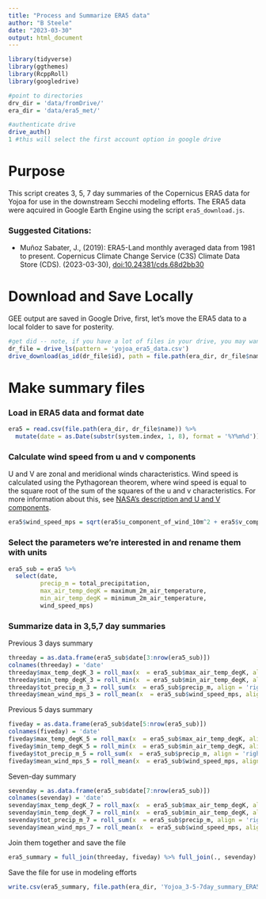 ```yaml
---
title: "Process and Summarize ERA5 data"
author: "B Steele"
date: "2023-03-30"
output: html_document
---
```


```r
library(tidyverse)
library(ggthemes)
library(RcppRoll)
library(googledrive)

#point to directories
drv_dir = 'data/fromDrive/'
era_dir = 'data/era5_met/'

#authenticate drive
drive_auth()
1 #this will select the first account option in google drive
```

# Purpose

This script creates 3, 5, 7 day summaries of the Copernicus ERA5 data for Yojoa for use in the downstream Secchi modeling efforts. The ERA5 data were aqcuired in Google Earth Engine using the script `era5_download.js`.

### Suggested Citations:

-   Muñoz Sabater, J., (2019): ERA5-Land monthly averaged data from 1981 to present. Copernicus Climate Change Service (C3S) Climate Data Store (CDS). (2023-03-30), [doi:10.24381/cds.68d2bb30](https://doi.org/10.24381/cds.68d2bb30)

# Download and Save Locally

GEE output are saved in Google Drive, first, let's move the ERA5 data to a local folder to save for posterity.

```r
#get did -- note, if you have a lot of files in your drive, you may want to define the folder before you search for the file.
dr_file = drive_ls(pattern = 'yojoa_era5_data.csv')
drive_download(as_id(dr_file$id), path = file.path(era_dir, dr_file$name))
```

# Make summary files

### Load in ERA5 data and format date

```r
era5 = read.csv(file.path(era_dir, dr_file$name)) %>% 
  mutate(date = as.Date(substr(system.index, 1, 8), format = '%Y%m%d'))
```

### Calculate wind speed from u and v components

U and V are zonal and meridional winds characteristics. Wind speed is calculated using the Pythagorean theorem, where wind speed is equal to the square root of the sum of the squares of the u and v characteristics. For more information about this, see [NASA's description and U and V components](https://disc.gsfc.nasa.gov/information/data-in-action?title=Derive%20Wind%20Speed%20and%20Direction%20With%20MERRA-2%20Wind%20Components).

```r
era5$wind_speed_mps = sqrt(era5$u_component_of_wind_10m^2 + era5$v_component_of_wind_10m^2)
```

### Select the parameters we're interested in and rename them with units

```r
era5_sub = era5 %>% 
  select(date, 
         precip_m = total_precipitation,
         max_air_temp_degK = maximum_2m_air_temperature,
         min_air_temp_degK = minimum_2m_air_temperature,
         wind_speed_mps)
```

### Summarize data in 3,5,7 day summaries

Previous 3 days summary

```r
threeday = as.data.frame(era5_sub$date[3:nrow(era5_sub)])
colnames(threeday) = 'date'
threeday$max_temp_degK_3 = roll_max(x  = era5_sub$max_air_temp_degK, align = 'right', 3)
threeday$min_temp_degK_3 = roll_min(x  = era5_sub$min_air_temp_degK, align = 'right', 3)
threeday$tot_precip_m_3 = roll_sum(x  = era5_sub$precip_m, align = 'right', 3)
threeday$mean_wind_mps_3 = roll_mean(x  = era5_sub$wind_speed_mps, align = 'right', 3)
```

Previous 5 days summary

```r
fiveday = as.data.frame(era5_sub$date[5:nrow(era5_sub)])
colnames(fiveday) = 'date'
fiveday$max_temp_degK_5 = roll_max(x  = era5_sub$max_air_temp_degK, align = 'right', 5)
fiveday$min_temp_degK_5 = roll_min(x  = era5_sub$min_air_temp_degK, align = 'right', 5)
fiveday$tot_precip_m_5 = roll_sum(x  = era5_sub$precip_m, align = 'right', 5)
fiveday$mean_wind_mps_5 = roll_mean(x  = era5_sub$wind_speed_mps, align = 'right', 5)
```

Seven-day summary

```r
sevenday = as.data.frame(era5_sub$date[7:nrow(era5_sub)])
colnames(sevenday) = 'date'
sevenday$max_temp_degK_7 = roll_max(x  = era5_sub$max_air_temp_degK, align = 'right', 7)
sevenday$min_temp_degK_7 = roll_min(x  = era5_sub$min_air_temp_degK, align = 'right', 7)
sevenday$tot_precip_m_7 = roll_sum(x  = era5_sub$precip_m, align = 'right', 7)
sevenday$mean_wind_mps_7 = roll_mean(x  = era5_sub$wind_speed_mps, align = 'right', 7)
```

Join them together and save the file

```r
era5_summary = full_join(threeday, fiveday) %>% full_join(., sevenday)
```

Save the file for use in modeling efforts

```r
write.csv(era5_summary, file.path(era_dir, 'Yojoa_3-5-7day_summary_ERA5.csv'), row.names = F)
```
